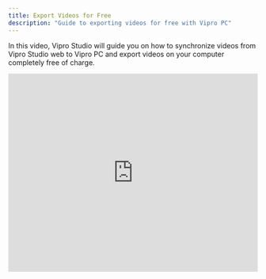 ```yaml
---
title: Export Videos for Free
description: "Guide to exporting videos for free with Vipro PC"
---
```


In this video, Vipro Studio will guide you on how to synchronize videos from Vipro Studio web to Vipro PC and export videos on your computer completely free of charge.

<iframe
  src='https://www.youtube.com/embed/d3A0dhy3jJY?si=XLYN3tlqK2SfJzpy'
  width='100%'
  height='400'
  frameBorder='0'
  allowFullScreen
></iframe>

